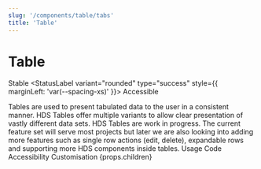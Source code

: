 ```yaml
---
slug: '/components/table/tabs'
title: 'Table'
---
```




# Table

<StatusLabel variant="rounded" type="info">Stable</StatusLabel>
<StatusLabel variant="rounded" type="success" style={{ marginLeft: 'var(--spacing-xs)' }}>
  Accessible
</StatusLabel>

<LeadParagraph>
    Tables are used to present tabulated data to the user in a consistent manner. HDS Tables offer multiple variants to allow clear presentation of vastly different data sets.
</LeadParagraph>

<Notification label="More table features are coming!" className="siteNotification">
  HDS Tables are work in progress. The current feature set will serve most projects but later we are also looking into adding more features such as single row actions (edit, delete), expandable rows and supporting more HDS components inside tables.
</Notification>

<PageTabs pageContext={props.pageContext}>
  <PageTabs.TabList>
    <PageTabs.Tab href="/">Usage</PageTabs.Tab>
    <PageTabs.Tab href="/code">Code</PageTabs.Tab>
    <PageTabs.Tab href="/accessibility">Accessibility</PageTabs.Tab>
    <PageTabs.Tab href="/customisation">Customisation</PageTabs.Tab>
  </PageTabs.TabList>
  <PageTabs.TabPanel>{props.children}</PageTabs.TabPanel>
</PageTabs>

